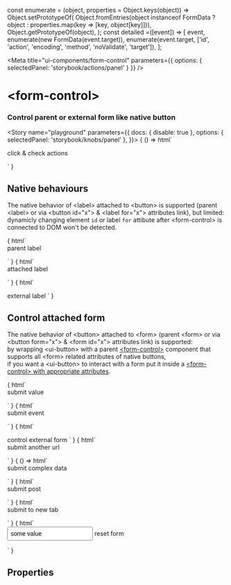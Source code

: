 const enumerate = (object, properties = Object.keys(object)) =>
  Object.setPrototypeOf(
    Object.fromEntries(object instanceof FormData ? object : properties.map(key => [key, object[key]])),
    Object.getPrototypeOf(object),
  );
const detailed =([event]) => [
    event,
    enumerate(new FormData(event.target)),
    enumerate(event.target, ['id', 'action', 'encoding', 'method', 'noValidate', 'target']),
  ];

<Meta title="ui-components/form-control" parameters={{
  options: { selectedPanel: 'storybook/actions/panel' }
}} />

# &lt;form-control&gt;

### Control parent or external form like native button

<Description of="form-control" />

<Story name="playground" parameters={{
  docs: { disable: true },
  options: { selectedPanel: 'storybook/knobs/panel' },
}}>
{ () => html`
  <form @submit=${decorate([detailed]).action('submit')} @reset=${action('reset')}>
    <form-control
      name="${ifDefined(text('Name', 'property', 'Data')||undefined)}"
      value="${ifDefined(text('Value', 'content', 'Data')||undefined)}"
      form="${ifDefined(optionsKnob('Control form', { parent: '', other: 'other'}, '', { display: 'inline-radio' }, 'Behaviour')||undefined)}"
      type="${ifDefined(optionsKnob('Type', { none: '', submit: 'submit', reset: 'reset'}, '', { display: 'inline-radio' }, 'Behaviour')||undefined)}"
      formaction="${ifDefined(text('Action', 'javascript:void 0;', 'Form')||undefined)}"
      formenctype=${ifDefined(optionsKnob('Encoding', { none: '', urlencoded: 'application/x-www-form-urlencoded', multipart: 'multipart/form-data', plain: 'text/plain'}, '', { display: 'inline-radio' }, 'Form')||undefined)}
      formmethod="${ifDefined(optionsKnob('Method', { none: '', get: 'get', post: 'post'}, '', { display: 'inline-radio' }, 'Form')||undefined)}"
      formtarget="${ifDefined(optionsKnob('Target', { none: '', self: '_self', blank: '_blank', parent: '_parent', top: '_top'}, '', { display: 'inline-radio' }, 'Form')||undefined)}"
      ?formnovalidate="${boolean('No validate', false, 'Form')}"
    >
      <ui-button>click & check actions</ui-button>
    </form-control>
  </form>
  <form id="other" @submit=${decorate([detailed]).action('submit other')} @reset=${action('reset other')}></form>
` }
</Story>

## Native behaviours

The native behavior of &lt;label&gt; attached to &lt;button&gt; is supported
(parent &lt;label&gt; or via &lt;button id="x"&gt; & &lt;label for="x"&gt; attributes link),
but limited: dynamicly changing element `id` or label `for` attibute after &lt;form-control&gt; is connected to DOM won't be detected.

<Preview>
  <Story name="parent label">
  { html`
    <form @submit=${action('submit')} onsubmit="return false">
      <label>parent label <form-control></form-control></label>
    </form>
  ` }
  </Story>
  <Story name="attached label">
  { html`
    <form @submit=${action('submit')} onsubmit="return false">
      <form-control id="my-submit"></form-control>
      <label for="my-submit">attached label</label>
    </form>
  ` }
  </Story>
  <Story name="external label">
  { html`
    <form id="my-form" @submit=${action('submit')} onsubmit="return false"></form>
    <form-control id="my-submit" form="my-form"></form-control>
    <label for="my-submit">external label</label>
  ` }
  </Story>
</Preview>

## Control attached form

The native behavior of &lt;button&gt; attached to &lt;form&gt; (parent &lt;form&gt; or via &lt;button form="x"&gt; & &lt;form id="x"&gt; attributes link) is supported:<br/>
by wrapping &lt;ui-button&gt; with a parent [&lt;form-control&gt;](../form-control) component that supports all &lt;form&gt; related attributes of native buttons,<br/>
if you want a &lt;ui-button&gt; to interact with a form put it inside a [&lt;form-control&gt; with appropriate attributes](../form-control).

<Preview columns="3">
  <Story name="data">
  { html`
    <form @submit=${decorate([detailed]).action('form submit')} @formdata=${action('formdata built')} action="javascript:void 0">
      <form-control
        name="${ifDefined(text('Name', 'property')||undefined)}"
        value="${ifDefined(text('Value', 'content')||undefined)}"
        @formcontrol=${action('formcontrol bubbles')}>
        <ui-button @click=${action('button click')}>submit value</ui-button>
      </form-control>
    </form>` }
  </Story>
  <Story name="events">
  { html`
    <form @submit=${action('form submit')} onsubmit="return false">
      <form-control @formcontrol=${action('formcontrol bubbles')}>
        <ui-button @click=${action('button click')}>submit event</ui-button>
      </form-control>
    </form>
  ` }
  </Story>
  <Story name="form">
  { html`
    <form id="my-form" @submit=${action('external form submit')} onsubmit="return false"></form>
    <!-- form-control ouside the controlled form -->
    <form-control form="my-form">
      <ui-button>control external form</ui-button>
    </form-control>
  ` }
  </Story>
  <Story name="formaction">
  { html`
    <form @submit=${decorate([detailed]).action('form action overrided')} onsubmit="return false">
      <form-control formaction="https://example.com">
        <ui-button>submit another url</ui-button>
      </form-control>
    </form>
  ` }
  </Story>
  <Story name="formdata" decorators={[withActions()]}>
  { () => html`
    <form @submit=${decorate([detailed]).action('form data overrided')} onsubmit="return false">
      <form-control @mousedown=${function() {
        const data = new FormData();
        data.append('a', 1);
        this.value = data;
      }}>
        <ui-button>submit complex data</ui-button>
      </form-control>
    </form>
  ` }
  </Story>
  <Story name="formmethod">
  { html`
    <form @submit=${decorate([detailed]).action('form method overrided')} onsubmit="return false">
      <form-control formmethod="post">
        <ui-button>submit post</ui-button>
      </form-control>
    </form>
  ` }
  </Story>
  <Story name="formtarget">
  { html`
    <form @submit=${decorate([detailed]).action('form target overrided')} onsubmit="return false">
        <form-control formtarget="_blank">
          <ui-button>submit to new tab</ui-button>
        </form-control>
    </form>
  ` }
  </Story>
  <Story name="reset">
  { html`
    <form @reset=${action('form reset')}>
      <input name="text" value="some value" onmouseenter="this.value='another value'" style="font-size:1em;padding:.5em;border:1px solid grey;border-radius:.2rem">
      <form-control type="reset">
        <ui-button>reset form</ui-button>
      </form-control>
    </form>
  ` }
  </Story>
</Preview>

## Properties

<Props of="form-control"/>
